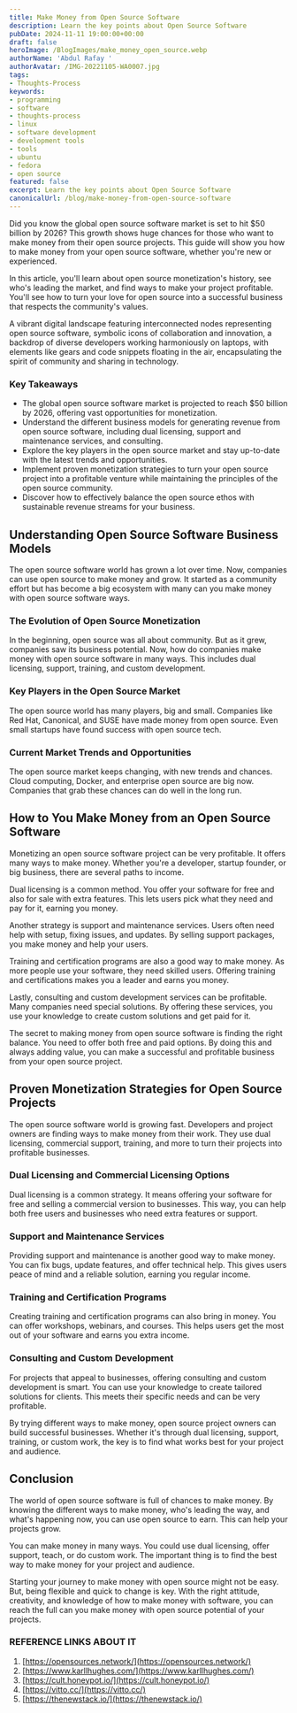 ```yaml
---
title: Make Money from Open Source Software
description: Learn the key points about Open Source Software
pubDate: 2024-11-11 19:00:00+00:00
draft: false
heroImage: /BlogImages/make_money_open_source.webp
authorName: 'Abdul Rafay '
authorAvatar: /IMG-20221105-WA0007.jpg
tags:
- Thoughts-Process
keywords:
- programming
- software
- thoughts-process
- linux
- software development
- development tools
- tools
- ubuntu
- fedora
- open source
featured: false
excerpt: Learn the key points about Open Source Software
canonicalUrl: /blog/make-money-from-open-source-software
---
```

Did you know the global open source software market is set to hit $50 billion by 2026? This growth shows huge chances for those who want to make money from their open source projects. This guide will show you how to make money from your open source software, whether you're new or experienced.

In this article, you'll learn about open source monetization's history, see who's leading the market, and find ways to make your project profitable. You'll see how to turn your love for open source into a successful business that respects the community's values.

A vibrant digital landscape featuring interconnected nodes representing open source software, symbolic icons of collaboration and innovation, a backdrop of diverse developers working harmoniously on laptops, with elements like gears and code snippets floating in the air, encapsulating the spirit of community and sharing in technology.

### **Key Takeaways**

- The global open source software market is projected to reach $50 billion by 2026, offering vast opportunities for monetization.
- Understand the different business models for generating revenue from open source software, including dual licensing, support and maintenance services, and consulting.
- Explore the key players in the open source market and stay up-to-date with the latest trends and opportunities.
- Implement proven monetization strategies to turn your open source project into a profitable venture while maintaining the principles of the open source community.
- Discover how to effectively balance the open source ethos with sustainable revenue streams for your business.

## **Understanding Open Source Software Business Models**

The open source software world has grown a lot over time. Now, companies can use open source to make money and grow. It started as a community effort but has become a big ecosystem with many can you make money with open source software ways.

### **The Evolution of Open Source Monetization**

In the beginning, open source was all about community. But as it grew, companies saw its business potential. Now, how do companies make money with open source software in many ways. This includes dual licensing, support, training, and custom development.

### **Key Players in the Open Source Market**

The open source world has many players, big and small. Companies like Red Hat, Canonical, and SUSE have made money from open source. Even small startups have found success with open source tech.

### **Current Market Trends and Opportunities**

The open source market keeps changing, with new trends and chances. Cloud computing, Docker, and enterprise open source are big now. Companies that grab these chances can do well in the long run.

## **How to You Make Money from an Open Source Software**

Monetizing an open source software project can be very profitable. It offers many ways to make money. Whether you're a developer, startup founder, or big business, there are several paths to income.

Dual licensing is a common method. You offer your software for free and also for sale with extra features. This lets users pick what they need and pay for it, earning you money.

Another strategy is support and maintenance services. Users often need help with setup, fixing issues, and updates. By selling support packages, you make money and help your users.

Training and certification programs are also a good way to make money. As more people use your software, they need skilled users. Offering training and certifications makes you a leader and earns you money.

Lastly, consulting and custom development services can be profitable. Many companies need special solutions. By offering these services, you use your knowledge to create custom solutions and get paid for it.

The secret to making money from open source software is finding the right balance. You need to offer both free and paid options. By doing this and always adding value, you can make a successful and profitable business from your open source project.

## **Proven Monetization Strategies for Open Source Projects**

The open source software world is growing fast. Developers and project owners are finding ways to make money from their work. They use dual licensing, commercial support, training, and more to turn their projects into profitable businesses.

### **Dual Licensing and Commercial Licensing Options**

Dual licensing is a common strategy. It means offering your software for free and selling a commercial version to businesses. This way, you can help both free users and businesses who need extra features or support.

### **Support and Maintenance Services**

Providing support and maintenance is another good way to make money. You can fix bugs, update features, and offer technical help. This gives users peace of mind and a reliable solution, earning you regular income.

### **Training and Certification Programs**

Creating training and certification programs can also bring in money. You can offer workshops, webinars, and courses. This helps users get the most out of your software and earns you extra income.

### **Consulting and Custom Development**

For projects that appeal to businesses, offering consulting and custom development is smart. You can use your knowledge to create tailored solutions for clients. This meets their specific needs and can be very profitable.

By trying different ways to make money, open source project owners can build successful businesses. Whether it's through dual licensing, support, training, or custom work, the key is to find what works best for your project and audience.

## **Conclusion**

The world of open source software is full of chances to make money. By knowing the different ways to make money, who's leading the way, and what's happening now, you can use open source to earn. This can help your projects grow.

You can make money in many ways. You could use dual licensing, offer support, teach, or do custom work. The important thing is to find the best way to make money for your project and audience.

Starting your journey to make money with open source might not be easy. But, being flexible and quick to change is key. With the right attitude, creativity, and knowledge of how to make money with software, you can reach the full can you make money with open source potential of your projects.

### **REFERENCE LINKS ABOUT IT**

1. [https://opensources.network/](https://opensources.network/)
2. [https://www.karllhughes.com/](https://www.karllhughes.com/)
3. [https://cult.honeypot.io/](https://cult.honeypot.io/)
4. [https://vitto.cc/](https://vitto.cc/)
5. [https://thenewstack.io/](https://thenewstack.io/)
